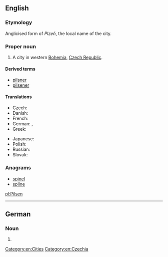 {{also|pilsen}}
==English==
{{wikipedia}}

===Etymology===
Anglicised form of ''Plzeň'', the local name of the city.

===Proper noun===
{{en-proper noun}}

# A city in western [[Bohemia]], [[Czech Republic]].

====Derived terms====
* [[pilsner]]
* [[pilsener]]

====Translations====
{{trans-top|city in the Czech Republic}}
* Czech: {{t+|cs|Plzeň|f}}
* Danish: {{t|da|Plzeň}}
* French: {{t|fr|Pilsen|m}}
* German: {{t|de|Pilsen|n}}, {{t+|de|Plzeň|n}}
* Greek: {{t|el|Πίλσεν|tr=Pílsen|sc=Grek}}
{{trans-mid}}
* Japanese: {{t|ja|ピルゼン|tr=Piruzen|sc=Jpan}}
* Polish: {{t+|pl|Pilzno|n}}
* Russian: {{t|ru|Пльзень|m|tr=Pl’zen’|sc=Cyrl}}
* Slovak: {{t|sk|Plzeň|f}}
{{trans-bottom}}

===Anagrams===
* [[spinel#English|spinel]]
* [[spline#English|spline]]

[[Category:en:Cities]]
[[Category:en:Czechia]]

[[pl:Pilsen]]

----
==German==

===Noun===
{{head|de|noun form|g=n}}

# {{dative plural of|Pils|lang=de}}
{{rfc-auto}}